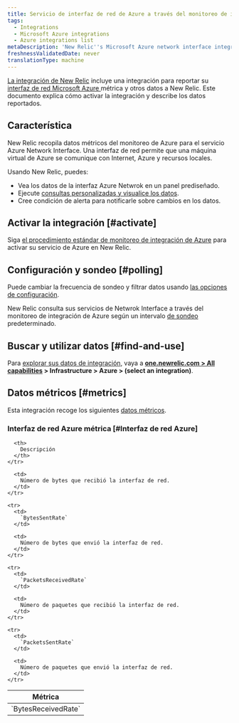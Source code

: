```yaml
---
title: Servicio de interfaz de red de Azure a través del monitoreo de integración de Azure
tags:
  - Integrations
  - Microsoft Azure integrations
  - Azure integrations list
metaDescription: 'New Relic''s Microsoft Azure network interface integration: what data it reports and how to enable it.'
freshnessValidatedDate: never
translationType: machine
---
```


[La integración de New Relic](/docs/infrastructure/integrations-getting-started/getting-started/introduction-infrastructure-integrations) incluye una integración para reportar su [interfaz de red Microsoft Azure ](https://learn.microsoft.com/en-us/azure/virtual-network/virtual-network-network-interface)métrica y otros datos a New Relic. Este documento explica cómo activar la integración y describe los datos reportados.

## Característica

New Relic recopila datos métricos del monitoreo de Azure para el servicio Azure Network Interface. Una interfaz de red permite que una máquina virtual de Azure se comunique con Internet, Azure y recursos locales.

Usando New Relic, puedes:

* Vea los datos de la interfaz Azure Netwrok en un panel prediseñado.
* Ejecute [consultas personalizadas y visualice los datos](/docs/infrastructure/integrations-getting-started/getting-started/use-integration-data-new-relic-insights).
* Cree condición de alerta para notificarle sobre cambios en los datos.

## Activar la integración [#activate]

Siga [el procedimiento estándar de monitoreo de integración de Azure](/docs/infrastructure/microsoft-azure-integrations/azure-integrations-list/azure-monitor) para activar su servicio de Azure en New Relic.

## Configuración y sondeo [#polling]

Puede cambiar la frecuencia de sondeo y filtrar datos usando [las opciones de configuración](/docs/infrastructure/microsoft-azure-integrations/azure-integrations-list/azure-monitor/#settings).

New Relic consulta sus servicios de Netwrok Interface a través del monitoreo de integración de Azure según un intervalo [de sondeo](/docs/infrastructure/microsoft-azure-integrations/azure-integrations-list/azure-monitor/#settings) predeterminado.

## Buscar y utilizar datos [#find-and-use]

Para [explorar sus datos de integración](/docs/infrastructure/integrations/find-use-infrastructure-integration-data), vaya a <DNT>**[one.newrelic.com > All capabilities](https://one.newrelic.com/all-capabilities) > Infrastructure > Azure > (select an integration)**</DNT>.

## Datos métricos [#metrics]

Esta integración recoge los siguientes [datos métricos](/docs/infrastructure/integrations-getting-started/getting-started/understand-integration-data-data-types#metric).

### Interfaz de red Azure métrica \[#Interfaz de red Azure]

<table>
  <thead>
    <tr>
      <th style={{ width: "300px" }}>
        Métrica
      </th>

      <th>
        Descripción
      </th>
    </tr>
  </thead>

  <tbody>
    <tr>
      <td>
        `BytesReceivedRate`
      </td>

      <td>
        Número de bytes que recibió la interfaz de red.
      </td>
    </tr>

    <tr>
      <td>
        `BytesSentRate`
      </td>

      <td>
        Número de bytes que envió la interfaz de red.
      </td>
    </tr>

    <tr>
      <td>
        `PacketsReceivedRate`
      </td>

      <td>
        Número de paquetes que recibió la interfaz de red.
      </td>
    </tr>

    <tr>
      <td>
        `PacketsSentRate`
      </td>

      <td>
        Número de paquetes que envió la interfaz de red.
      </td>
    </tr>
  </tbody>
</table>